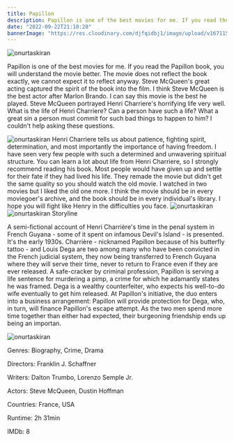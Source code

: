 ```yaml
---
title: Papillon
description: Papillon is one of the best movies for me. If you read the Papillon book, you will understand the movie better.  
date: "2022-09-22T21:10:20"
bannerImage: "https://res.cloudinary.com/djfqidbj1/image/upload/v1671156363/gz0zth6tiajeb1s3pssf.jpg"
---
```


<img className="w-full rounded-xl" src="https://res.cloudinary.com/djfqidbj1/image/upload/v1671156363/gz0zth6tiajeb1s3pssf.jpg" alt="onurtaskiran" />

Papillon is one of the best movies for me. If you read the Papillon book, you will understand the movie better. The movie does not reflect the book exactly, we cannot expect it to reflect anyway. Steve McQueen's great acting captured the spirit of the book into the film. I think Steve McQueen is the best actor after Marlon Brando. I can say this movie is the best he played. Steve McQueen portrayed Henri Charriere's horrifying life very well. What is the life of Henri Charriere? Can a person have such a life? What a great sin a person must commit for such bad things to happen to him? I couldn't help asking these questions.


<img className="w-3/12 mx-2 float-left" src="https://res.cloudinary.com/djfqidbj1/image/upload/v1704653430/fywgybchqrkozrthsfer.jpg" alt="onurtaskiran" />
Henri Charriere tells us about patience, fighting spirit, determination, and most importantly the importance of having freedom. I have seen very few people with such a determined and unwavering spiritual structure. You can learn a lot about life from Henri Charriere, so I strongly recommend reading his book. Most people would have given up and settle for their fate if they had lived his life. They remade the movie but didn't get the same quality so you should watch the old movie. I watched in two movies but I liked the old one more. I think the movie should be in every moviegoer's archive, and the book should be in every individual's library. I hope you will fight like Henry in the difficulties you face.

<img className="w-full rounded-xl" src="https://res.cloudinary.com/djfqidbj1/image/upload/v1704653430/wwvp1hkoi1cinzrglxp4.jpg" alt="onurtaskiran" />


<img className="w-3/12 mx-2 float-right" src="https://res.cloudinary.com/djfqidbj1/image/upload/v1704653430/wxx9r2cirxkrmh795hs4.jpg" alt="onurtaskiran" />
Storyline

A semi-fictional account of Henri Charrière's time in the penal system in French Guyana - some of it spent on infamous Devil's Island - is presented. It's the early 1930s. Charrière - nicknamed Papillon because of his butterfly tattoo - and Louis Dega are two among many who have been convicted in the French judicial system, they now being transferred to French Guyana where they will serve their time, never to return to France even if they are ever released. A safe-cracker by criminal profession, Papillon is serving a life sentence for murdering a pimp, a crime for which he adamantly states he was framed. Dega is a wealthy counterfeiter, who expects his well-to-do wife eventually to get him released. At Papillon's initiative, the duo enters into a business arrangement: Papillon will provide protection for Dega, who, in turn, will finance Papillon's escape attempt. As the two men spend more time together than either had expected, their burgeoning friendship ends up being an importan.

<img className="w-full rounded-xl" src="https://res.cloudinary.com/djfqidbj1/image/upload/v1704653430/sc9wazymcokttggjcurt.png" alt="onurtaskiran" />

Genres:  Biography, Crime, Drama

Directors:  Franklin J. Schaffner

Writers:  Dalton Trumbo, Lorenzo Semple Jr.

Actors:  Steve McQueen, Dustin Hoffman

Countries:  France, USA

Runtime: 2h 31min

IMDb: 8